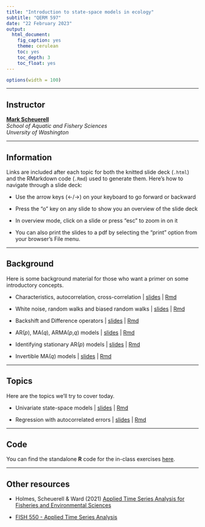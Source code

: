 ```yaml
---
title: "Introduction to state-space models in ecology"
subtitle: "QERM 597"
date: "22 February 2023"
output:
  html_document:
    fig_caption: yes
    theme: cerulean
    toc: yes
    toc_depth: 3
    toc_float: yes
---
```


```r
options(width = 100)
```

***

## Instructor

[__Mark Scheuerell__](https://fish.uw.edu/faculty/mark-scheuerell/)  
_School of Aquatic and Fishery Sciences_  
_Unversity of Washington_

***

## Information

Links are included after each topic for both the knitted slide deck (`.html`) and the RMarkdown code (`.Rmd`) used to generate them. Here's how to navigate through a slide deck:

* Use the arrow keys (&#8592;/&#8594;) on your keyboard to go forward or backward

* Press the "o" key on any slide to show you an overview of the slide deck

* In overview mode, click on a slide or press "esc" to zoom in on it

* You can also print the slides to a pdf by selecting the "print" option from your browser's File menu.

*** 

## Background

Here is some background material for those who want a primer on some introductory concepts.

  * Characteristics, autocorrelation, cross-correlation | [slides](background/intro.html) | [Rmd](background/intro.Rmd)  
  
  * White noise, random walks and biased random walks | [slides](background/WN_RW.html) | [Rmd](background/WN_RW.Rmd)  
  
 * Backshift and Difference operators | [slides](background/ts_operators.html) | [Rmd](docs/background/ts_operators.Rmd)
 
  * AR(_p_), MA(_q_), ARMA(_p_,_q_) models | [slides](background/ARMA_models.html) | [Rmd](background/ARMA_models.Rmd)  

 * Identifying stationary AR(_p_) models | [slides](background/stationary_AR.html) | [Rmd](docs/background/stationary_AR.Rmd)
 
 * Invertible MA(_q_) models | [slides](background/invertible_MA.html) | [Rmd](docs/background/invertible_MA.Rmd)

***

## Topics

Here are the topics we'll try to cover today. 

  * Univariate state-space models | [slides](topics/SSM.html) | [Rmd](topics/SSM.Rmd)   
  
  * Regression with autocorrelated errors | [slides](topics/regr_ar1.html) | [Rmd](topics/regr_ar1.Rmd)
  
***

## Code

You can find the standalone **R** code for the in-class exercises [here](topics/SSM.R).


***

## Other resources

 * Holmes, Scheuerell & Ward (2021) [Applied Time Series Analysis for Fisheries and Environmental Sciences](https://atsa-es.github.io/atsa-labs/)
 
 * [FISH 550 - Applied Time Series Analysis](https://atsa-es.github.io/)

